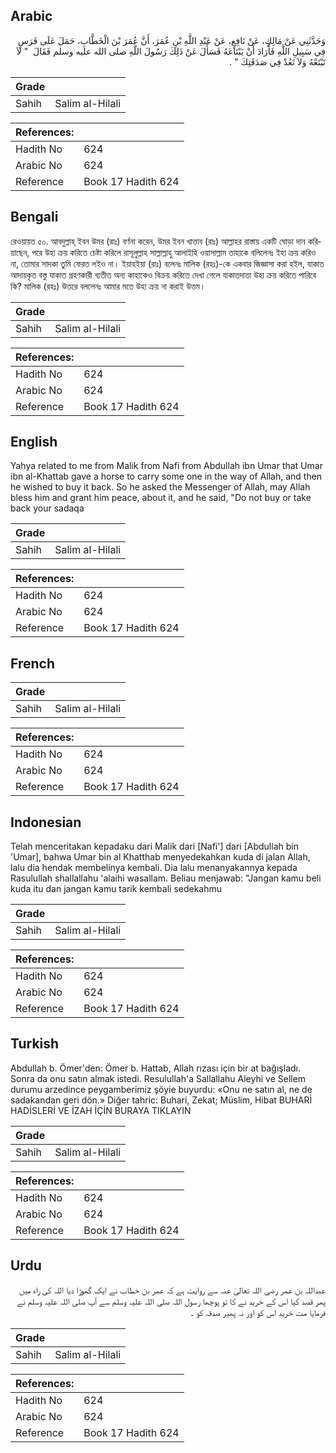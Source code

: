 ## Arabic


<div dir="rtl" lang="ar" style={{fontSize:'larger',backgroundColor:'#f8f9fa',padding:20}}>
وَحَدَّثَنِي عَنْ مَالِكٍ، عَنْ نَافِعٍ، عَنْ عَبْدِ اللَّهِ بْنِ عُمَرَ، أَنَّ عُمَرَ بْنَ الْخَطَّابِ، حَمَلَ عَلَى فَرَسٍ فِي سَبِيلِ اللَّهِ فَأَرَادَ أَنْ يَبْتَاعَهُ فَسَأَلَ عَنْ ذَلِكَ رَسُولَ اللَّهِ صلى الله عليه وسلم فَقَالَ ‏ "‏ لاَ تَبْتَعْهُ وَلاَ تَعُدْ فِي صَدَقَتِكَ ‏"‏ ‏.‏
</div>
<div style={{backgroundColor:'#f8f9fa',padding:20, marginBottom: 10}}><table> <thead> <tr> <th>Grade</th> <th></th> </tr> </thead> <tbody> <tr><td>Sahih</td><td>Salim al-Hilali</td></tr></tbody></table><table> <thead> <tr> <th>References:</th> <th></th> </tr> </thead> <tbody><tr><td>Hadith No</td><td>624</td></tr><tr><td>Arabic No</td><td>624</td></tr><tr><td>Reference</td><td>Book 17 Hadith 624</td></tr></tbody></table></div>

## Bengali


<div dir="ltr" lang="bn" style={{fontSize:'larger',backgroundColor:'#f8f9fa',padding:20}}>
রেওয়ায়ত ৫০. আবদুল্লাহ্ ইবন উমর (রাঃ) বর্ণনা করেন, উমর ইবন খাত্তাব (রাঃ) আল্লাহর রাস্তায় একটি ঘোড়া দান করিয়াছেন, পরে উহা ক্রয় করিতে চেষ্টা করিলে রাসূলুল্লাহ সাল্লাল্লাহু আলাইহি ওয়াসাল্লাম তাহাকে বলিলেনঃ ইহা ক্রয় করিও না, তোমার সাদকা তুমি ফেরত লইও না। ইয়াহইয়া (রাঃ) বলেনঃ মালিক (রহঃ)-কে একবার জিজ্ঞাসা করা হইল, যাকাত আদায়কৃত বস্তু যাকাত গ্রহণকারী ব্যতীত অন্য কাহাকেও বিক্রয় করিতে দেখা গেলে যাকাতদাতা উহা ক্রয় করিতে পারিবে কি? মালিক (রহঃ) উত্তরে বললেনঃ আমার মতে উহা ক্রয় না করাই উত্তম।
</div>
<div style={{backgroundColor:'#f8f9fa',padding:20, marginBottom: 10}}><table> <thead> <tr> <th>Grade</th> <th></th> </tr> </thead> <tbody> <tr><td>Sahih</td><td>Salim al-Hilali</td></tr></tbody></table><table> <thead> <tr> <th>References:</th> <th></th> </tr> </thead> <tbody><tr><td>Hadith No</td><td>624</td></tr><tr><td>Arabic No</td><td>624</td></tr><tr><td>Reference</td><td>Book 17 Hadith 624</td></tr></tbody></table></div>

## English


<div dir="ltr" lang="en" style={{fontSize:'larger',backgroundColor:'#f8f9fa',padding:20}}>
Yahya related to me from Malik from Nafi from Abdullah ibn Umar that Umar ibn al-Khattab gave a horse to carry some one in the way of Allah, and then he wished to buy it back. So he asked the Messenger of Allah, may Allah bless him and grant him peace, about it, and he said, "Do not buy or take back your sadaqa
</div>
<div style={{backgroundColor:'#f8f9fa',padding:20, marginBottom: 10}}><table> <thead> <tr> <th>Grade</th> <th></th> </tr> </thead> <tbody> <tr><td>Sahih</td><td>Salim al-Hilali</td></tr></tbody></table><table> <thead> <tr> <th>References:</th> <th></th> </tr> </thead> <tbody><tr><td>Hadith No</td><td>624</td></tr><tr><td>Arabic No</td><td>624</td></tr><tr><td>Reference</td><td>Book 17 Hadith 624</td></tr></tbody></table></div>

## French


<div dir="ltr" lang="fr" style={{fontSize:'larger',backgroundColor:'#f8f9fa',padding:20}}>

</div>
<div style={{backgroundColor:'#f8f9fa',padding:20, marginBottom: 10}}><table> <thead> <tr> <th>Grade</th> <th></th> </tr> </thead> <tbody> <tr><td>Sahih</td><td>Salim al-Hilali</td></tr></tbody></table><table> <thead> <tr> <th>References:</th> <th></th> </tr> </thead> <tbody><tr><td>Hadith No</td><td>624</td></tr><tr><td>Arabic No</td><td>624</td></tr><tr><td>Reference</td><td>Book 17 Hadith 624</td></tr></tbody></table></div>

## Indonesian


<div dir="ltr" lang="id" style={{fontSize:'larger',backgroundColor:'#f8f9fa',padding:20}}>
Telah menceritakan kepadaku dari Malik dari [Nafi'] dari [Abdullah bin 'Umar], bahwa Umar bin al Khatthab menyedekahkan kuda di jalan Allah, lalu dia hendak membelinya kembali. Dia lalu menanyakannya kepada Rasulullah shallallahu 'alaihi wasallam. Beliau menjawab: "Jangan kamu beli kuda itu dan jangan kamu tarik kembali sedekahmu
</div>
<div style={{backgroundColor:'#f8f9fa',padding:20, marginBottom: 10}}><table> <thead> <tr> <th>Grade</th> <th></th> </tr> </thead> <tbody> <tr><td>Sahih</td><td>Salim al-Hilali</td></tr></tbody></table><table> <thead> <tr> <th>References:</th> <th></th> </tr> </thead> <tbody><tr><td>Hadith No</td><td>624</td></tr><tr><td>Arabic No</td><td>624</td></tr><tr><td>Reference</td><td>Book 17 Hadith 624</td></tr></tbody></table></div>

## Turkish


<div dir="ltr" lang="tr" style={{fontSize:'larger',backgroundColor:'#f8f9fa',padding:20}}>
Abdullah b. Ömer'den: Ömer b. Hattab, Allah rızası için bir at bağışladı. Sonra da onu satın almak istedi. Resulullah'a Sallallahu Aleyhi ve Sellem durumu arzedince peygamberimiz şöyie buyurdu: «Onu ne satın al, ne de sadakandan geri dön.» Diğer tahric: Buhari, Zekat; Müslim, Hibat BUHARİ HADİSLERİ VE İZAH İÇİN BURAYA TIKLAYIN
</div>
<div style={{backgroundColor:'#f8f9fa',padding:20, marginBottom: 10}}><table> <thead> <tr> <th>Grade</th> <th></th> </tr> </thead> <tbody> <tr><td>Sahih</td><td>Salim al-Hilali</td></tr></tbody></table><table> <thead> <tr> <th>References:</th> <th></th> </tr> </thead> <tbody><tr><td>Hadith No</td><td>624</td></tr><tr><td>Arabic No</td><td>624</td></tr><tr><td>Reference</td><td>Book 17 Hadith 624</td></tr></tbody></table></div>

## Urdu


<div dir="rtl" lang="ur" style={{fontSize:'larger',backgroundColor:'#f8f9fa',padding:20}}>
عبداللہ بن عمر رضی اللہ تعالیٰ عنہ سے روایت ہے کہ عمر بن خطاب نے ایک گھوڑا دیا اللہ کی راہ میں پھر قصد کیا اس کے خرید نے کا تو پوچھا رسول اللہ صلی اللہ علیہ وسلم سے آپ صلی اللہ علیہ وسلم نے فرمایا مت خرید اس کو اور نہ پھیر صدقہ کو ۔
</div>
<div style={{backgroundColor:'#f8f9fa',padding:20, marginBottom: 10}}><table> <thead> <tr> <th>Grade</th> <th></th> </tr> </thead> <tbody> <tr><td>Sahih</td><td>Salim al-Hilali</td></tr></tbody></table><table> <thead> <tr> <th>References:</th> <th></th> </tr> </thead> <tbody><tr><td>Hadith No</td><td>624</td></tr><tr><td>Arabic No</td><td>624</td></tr><tr><td>Reference</td><td>Book 17 Hadith 624</td></tr></tbody></table></div>